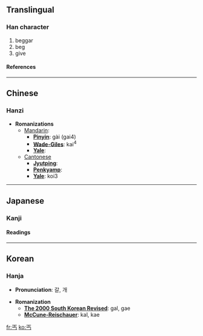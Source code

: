 ==Translingual==
===Han character===
{{Han char|rad=一|as=03|sn=4|four=1020<sub>7</sub>|canj=一卜女尸 (MYVS)}}
# beggar
# beg
# give
====References====
{{Han ref|kx=0077.030|dkj=00022|dj=0154.030|hdz=10010.060|uh=4E10|ud=19984|bh=A4A2|bd=42146}}

----
==Chinese==
===Hanzi===


* '''Romanizations'''
** [[Mandarin]]:
*** '''[[Pinyin]]''': gài (gai4)
*** '''[[Wade-Giles]]''': kai<sup>4</sup>
*** '''[[Yale]]''': 
**[[Cantonese]]
***'''[[Jyutping]]''':
***'''[[Penkyamp]]''': 
***'''[[Yale]]''': koi3


----
==Japanese==
===Kanji===


{{ja-kanji|grade=|rs=一03}}
====Readings====
{{ja-readings|on=[[かい]] (kai), [[かつ]] (katsu)|kun=[[こう]] (kou)}}


----
==Korean==
===Hanja===

* '''Pronunciation''': 갈, 개

* '''Romanization'''
** '''[[The 2000 South Korean Revised Romanization|The 2000 South Korean Revised]]''': gal, gae
** '''[[McCune-Reischauer]]''': kal, kae


[[fr:丐]]
[[ko:丐]]